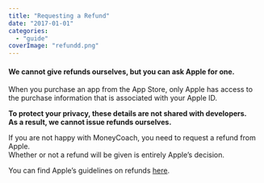 ```yaml
---
title: "Requesting a Refund"
date: "2017-01-01"
categories: 
  - "guide"
coverImage: "refundd.png"
---
```


#### We cannot give refunds ourselves, but you can ask Apple for one.

When you purchase an app from the App Store, only Apple has access to the purchase information that is associated with your Apple ID.  
  
**To protect your privacy, these details are not shared with developers.**  
**As a result, we cannot issue refunds ourselves.**

If you are not happy with MoneyCoach, you need to request a refund from Apple.  
Whether or not a refund will be given is entirely Apple’s decision.

You can find Apple’s guidelines on refunds [here](https://support.apple.com/en-us/HT204084).
